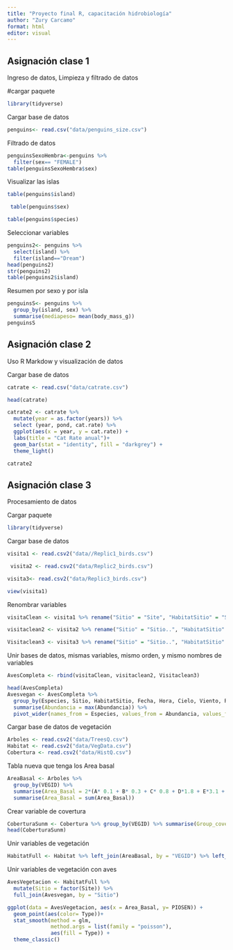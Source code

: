 ---
title: "Proyecto final R, capacitación hidrobiología"
author: "Zury Carcamo"
format: html
editor: visual
---

::: panel-tabset
## Asignación clase 1

Ingreso de datos, Limpieza y filtrado de datos

#cargar paquete

```{r}
library(tidyverse)
```

Cargar base de datos

```{r}
penguins<- read.csv("data/penguins_size.csv")
```

Filtrado de datos

```{r}
penguinsSexoHembra<-penguins %>%
  filter(sex== "FEMALE")
table(penguinsSexoHembra$sex)
```

Visualizar las islas

```{r}
table(penguins$island)

 table(penguins$sex) 

table(penguins$species)
```

Seleccionar variables

```{r}
penguins2<- penguins %>% 
  select(island) %>% 
  filter(island=="Dream") 
head(penguins2) 
str(penguins2)
table(penguins2$island)
```

Resumen por sexo y por isla

```{r}
penguinsS<- penguins %>%
  group_by(island, sex) %>%
  summarise(mediapeso= mean(body_mass_g)) 
penguinsS
```

## Asignación clase 2

Uso R Markdow y visualización de datos

Cargar base de datos

```{r}
catrate <- read.csv("data/catrate.csv")
```
:::

```{r}
head(catrate)
```

```{r}
catrate2 <- catrate %>%
  mutate(year = as.factor(years)) %>%
  select (year, pond, cat.rate) %>%
  ggplot(aes(x = year, y = cat.rate)) +
  labs(title = "Cat Rate anual")+
  geom_bar(stat = "identity", fill = "darkgrey") +
  theme_light()

catrate2
```

::: panel-tabset
## Asignación clase 3

Procesamiento de datos

Cargar paquete

```{r}
library(tidyverse)
```

Cargar base de datos

```{r}
visita1 <- read.csv2("data//Replic1_birds.csv")

 visita2 <- read.csv2("data/Replic2_birds.csv") 

visita3<- read.csv2("data/Replic3_birds.csv")

view(visita1)
```

Renombrar variables

```{r}
visitaClean <- visita1 %>% rename("Sitio" = "Site", "HabitatSitio" = "Sitio..", "Fecha" = "Fecha..m.d.a.", "Abundancia" = "Num..0.50", "Hora" = "Hora.0.00.24.00.") %>% select(Especies, Sitio, HabitatSitio, Abundancia, Fecha, Hora, Rio, Viento, Cielo, Sequence) 
```

```{r}
visitaclean2 <- visita2 %>% rename("Sitio" = "Sitio..", "HabitatSitio" = "Sitio...1", "Fecha" = "Fecha..m.d.a.", "Abundancia" = "Num..0.50", "Hora" = "Hora.0.00.24.00.") %>% select(Especies, Sitio, HabitatSitio, Abundancia, Fecha, Hora, Rio, Viento, Cielo, Sequence)
```

```{r}
Visitaclean3 <- visita3 %>% rename("Sitio" = "Sitio..", "HabitatSitio" = "Sitio...1", "Fecha" = "Fecha..m.d.a.", "Abundancia" = "Num..0.50", "Hora" = "Hora.0.00.24.00.") %>% select(Especies, Sitio, HabitatSitio, Abundancia, Fecha, Hora, Rio, Viento, Cielo, Sequence)
```

Unir bases de datos, mismas variables, mismo orden, y mismo nombres de variables

```{r}
AvesCompleta <- rbind(visitaClean, visitaclean2, Visitaclean3)
```

```{r}
head(AvesCompleta) 
Avesvegan <- AvesCompleta %>% 
  group_by(Especies, Sitio, HabitatSitio, Fecha, Hora, Cielo, Viento, Rio) %>% 
  summarise(Abundancia = max(Abundancia)) %>%
  pivot_wider(names_from = Especies, values_from = Abundancia, values_fill = 0)
```

Cargar base de datos de vegetación

```{r}
Arboles <- read.csv2("data/TreesQ.csv") 
Habitat <- read.csv2("data/VegData.csv")
Cobertura <- read.csv2("data/HistQ.csv")
```

Tabla nueva que tenga los Area basal

```{r}
AreaBasal <- Arboles %>%
  group_by(VEGID) %>%
  summarise(Area_Basal = 2*(A* 0.1 + B* 0.3 + C* 0.8 + D*1.8 + E*3.1 + F *4.9 + G*7.1 + H*0.05 )) %>%
  summarise(Area_Basal = sum(Area_Basal))

```

Crear variable de covertura

```{r}
CoberturaSunm <- Cobertura %>% group_by(VEGID) %>% summarise(Group_cover = sum(A, na.rm = TRUE)+sum(B, na.rm = TRUE)+sum(C, na.rm = TRUE), Subcanopy = sum(D, na.rm = TRUE) + sum(E, na.rm = TRUE))
head(CoberturaSunm)
```

Unir variables de vegetación

```{r}
HabitatFull <- Habitat %>% left_join(AreaBasal, by = "VEGID") %>% left_join(CoberturaSunm, by = "VEGID")
```

Unir variables de vegetación con aves

```{r}
AvesVegetacion <- HabitatFull %>%
  mutate(Sitio = factor(Site)) %>%
  full_join(Avesvegan, by = "Sitio")
```

```{r}
ggplot(data = AvesVegetacion, aes(x = Area_Basal, y= PIOSEN)) +
  geom_point(aes(color= Type))+
  stat_smooth(method = glm,
              method.args = list(family = "poisson"),
              aes(fill = Type)) +
  theme_classic()
```

## 
:::
